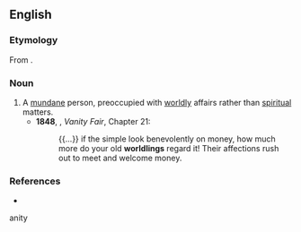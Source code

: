 ==English==

===Etymology===
From {{suffix|world|ling|lang=en}}.

===Noun===
{{en-noun}}

# A [[mundane]] person, preoccupied with [[worldly]] affairs rather than [[spiritual]] matters.
#* '''1848''', {{w|William Makepeace Thackeray}}, ''Vanity Fair'', Chapter 21:
#*: {{...}} if the simple look benevolently on money, how much more do your old '''worldlings''' regard it! Their affections rush out to meet and welcome money. 

===References===
* {{R:Webster NCD 1967}}
anity
